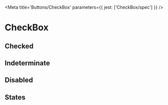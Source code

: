

<Meta title='Buttons/CheckBox' parameters={{ jest: ['CheckBox/spec'] }} />

# CheckBox

<Canvas>
  <Story name='Default'>
    <CheckBox onChange={action('change')} />
  </Story>
</Canvas>

<ArgsTable of={CheckBox} />

## Checked

<Canvas>
  <Story name='Checked'>
    <CheckBox checked onChange={action('change')} />
  </Story>
</Canvas>

## Indeterminate

<Canvas>
  <Story name='Indeterminate'>
    <CheckBox indeterminate onChange={action('change')} />
  </Story>
</Canvas>

## Disabled

<Canvas>
  <Story name='Disabled'>
    <CheckBox disabled />
  </Story>
</Canvas>

## States

<Story name='States'>
  <PropsVariationSection
    component={CheckBox}
    common={{ onChange: action('change') }}
    xAxis={{
      checked: { checked: true },
      unchecked: { checked: false },
      indeterminate: { indeterminate: true },
    }}
    yAxis={{
      default: {},
      hover: { className: 'is-hovered' },
      active: { className: 'is-active' },
      focus: { className: 'is-focused' },
      disabled: { disabled: true },
    }}
  />
</Story>
